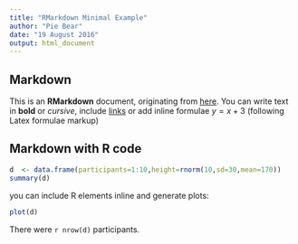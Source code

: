 ---
title: "RMarkdown Minimal Example"
author: "Pie Bear"
date: "19 August 2016"
output: html_document
---

## Markdown 

This is an **RMarkdown** document, originating from  [here](http://www.geo.uzh.ch/microsite/reproducible_research/post/rr-r-publication/). You can write text in **bold** or _cursive_, include [links](http://geo.uzh.ch) or add inline formulae $y=x+3$ (following Latex formulae markup)

## Markdown with R code

```{r}
d  <- data.frame(participants=1:10,height=rnorm(10,sd=30,mean=170)) 
summary(d)
```
you can include R elements inline and generate plots:

```{r chunk_name}
plot(d)
```

There were `r nrow(d)` participants.